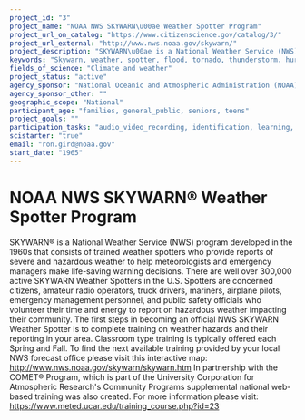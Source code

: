 ```yaml
---
project_id: "3"
project_name: "NOAA NWS SKYWARN\u00ae Weather Spotter Program"
project_url_on_catalog: "https://www.citizenscience.gov/catalog/3/"
project_url_external: "http://www.nws.noaa.gov/skywarn/"
project_description: "SKYWARN\u00ae is a National Weather Service (NWS) program developed in the 1960s that consists of trained weather spotters who provide reports of severe and hazardous weather to help meteorologists and emergency managers make life-saving warning decisions. There are well over 300,000 active SKYWARN Weather Spotters in the U.S. Spotters are concerned citizens, amateur radio operators, truck drivers, mariners, airplane pilots, emergency management personnel, and public safety officials who volunteer their time and energy to report on hazardous weather impacting their community. The first steps in becoming an official NWS SKYWARN Weather Spotter is to complete training on weather hazards and their reporting in your area. Classroom type training is typically offered each Spring and Fall. To find the next available training provided by your local NWS forecast office please visit this interactive map: http://www.nws.noaa.gov/skywarn/skywarn.htm In partnership with the COMET\u00ae Program, which is part of the University Corporation for Atmospheric Research&#39;s Community Programs supplemental national web-based training was also created. For more information please visit: https://www.meted.ucar.edu/training_course.php?id=23"
keywords: "Skywarn, weather, spotter, flood, tornado, thunderstorm. hurricane, typhoon, snow, ice, wind, damage, storm, NOAA, NWS, training, meteorology"
fields_of_science: "Climate and weather"
project_status: "active"
agency_sponsor: "National Oceanic and Atmospheric Administration (NOAA)"
agency_sponsor_other: ""
geographic_scope: "National"
participant_age: "families, general_public, seniors, teens"
project_goals: ""
participation_tasks: "audio_video_recording, identification, learning, measurement, observation, photography"
scistarter: "true"
email: "ron.gird@noaa.gov"
start_date: "1965"
---
```


# NOAA NWS SKYWARN® Weather Spotter Program

SKYWARN® is a National Weather Service (NWS) program developed in the 1960s that consists of trained weather spotters who provide reports of severe and hazardous weather to help meteorologists and emergency managers make life-saving warning decisions. There are well over 300,000 active SKYWARN Weather Spotters in the U.S. Spotters are concerned citizens, amateur radio operators, truck drivers, mariners, airplane pilots, emergency management personnel, and public safety officials who volunteer their time and energy to report on hazardous weather impacting their community. The first steps in becoming an official NWS SKYWARN Weather Spotter is to complete training on weather hazards and their reporting in your area. Classroom type training is typically offered each Spring and Fall. To find the next available training provided by your local NWS forecast office please visit this interactive map: http://www.nws.noaa.gov/skywarn/skywarn.htm In partnership with the COMET® Program, which is part of the University Corporation for Atmospheric Research&#39;s Community Programs supplemental national web-based training was also created. For more information please visit: https://www.meted.ucar.edu/training_course.php?id=23
